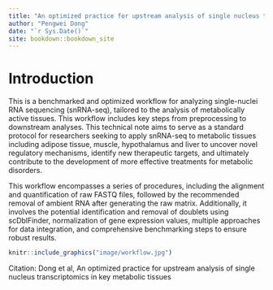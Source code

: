 ```yaml
--- 
title: "An optimized practice for upstream analysis of single nucleus transcriptomics in key metabolic tissues"
author: "Pengwei Dong"
date: "`r Sys.Date()`"
site: bookdown::bookdown_site
---
```


# Introduction

This is a benchmarked and optimized workflow for analyzing single-nuclei RNA sequencing (snRNA-seq), tailored to the analysis of metabolically active tissues. This workflow includes key steps from preprocessing to downstream analyses. This technical note aims to serve as a standard protocol for researchers seeking to apply snRNA-seq to metabolic tissues including adipose tissue, muscle, hypothalamus and liver to uncover novel regulatory mechanisms, identify new therapeutic targets, and ultimately contribute to the development of more effective treatments for metabolic disorders.
   
This workflow encompasses a series of procedures, including the alignment and quantification of raw FASTQ files, followed by the recommended removal of ambient RNA after generating the raw matrix. Additionally, it involves the potential identification and removal of doublets using scDblFinder, normalization of gene expression values, multiple approaches for data integration, and comprehensive benchmarking steps to ensure robust results.


```r
knitr::include_graphics("image/workflow.jpg")
```
Citation: Dong et al, An optimized practice for upstream analysis of single nucleus transcriptomics in key metabolic tissues
